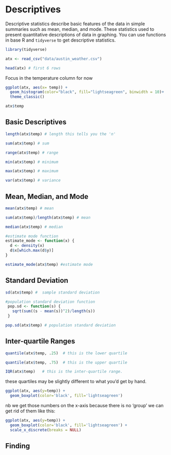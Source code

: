 # Descriptives

Descriptive statistics describe basic features of the data in simple summaries such as mean, median, and mode. These statistics used to present quantitative descriptions of data in graphing. You can use functions in base R and `tidyverse` to get descriptive statistics. 


```r
library(tidyverse)

atx <- read_csv("data/austin_weather.csv")

head(atx) # first 6 rows
```

Focus in the temperature column for now

```r
ggplot(atx, aes(x= temp)) + 
  geom_histogram(color="black", fill="lightseagreen", binwidth = 10)+
  theme_classic()

atx$temp
```

## Basic Descriptives
```r
length(atx$temp) # length this tells you the 'n'

sum(atx$temp) # sum

range(atx$temp) # range 

min(atx$temp) # minimum

max(atx$temp) # maximum

var(atx$temp) # variance 

```


## Mean, Median, and Mode 

```r
mean(atx$temp) # mean

sum(atx$temp)/length(atx$temp) # mean

median(atx$temp) # median

#estimate mode function 
estimate_mode <- function(x) {
  d <- density(x)
  d$x[which.max(d$y)]
}  

estimate_mode(atx$temp) #estimate mode
```


## Standard Deviation 

``` r
sd(atx$temp) #  sample standard deviation

#population standard deviation function 
 pop.sd <- function(s) { 
   sqrt(sum((s - mean(s))^2)/length(s)) 
 } 

pop.sd(atx$temp) # population standard deviation 
```



## Inter-quartile Ranges 

``` r
quantile(atx$temp, .25)  # this is the lower quartile

quantile(atx$temp, .75)  # this is the upper quartile

IQR(atx$temp)   # this is the inter-quartile range.

```
these quartiles may be slightly different to what you'd get by hand.

```r
ggplot(atx, aes(y=temp)) + 
  geom_boxplot(color='black', fill='lightseagreen')
```

nb we get those numbers on the x-axis because there is no 'group'
we can get rid of them like this:

```r
ggplot(atx, aes(y=temp)) + 
  geom_boxplot(color='black', fill='lightseagreen') + 
  scale_x_discrete(breaks = NULL)
```

## Finding 